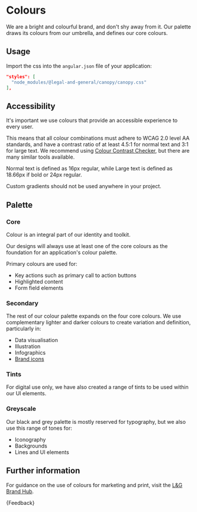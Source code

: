
<Meta of={ColoursStories} />

# Colours

<p class="standfirst">We are a bright and colourful brand, and don't shy away from it. Our palette draws its colours from our umbrella, and defines our core colours.</p>

## Usage

Import the css into the `angular.json` file of your application:

```json
"styles": [
  "node_modules/@legal-and-general/canopy/canopy.css"
],
```

## Accessibility

It's important we use colours that provide an accessible experience to every user.

This means that all colour combinations must adhere to WCAG 2.0 level AA standards, and have a contrast ratio of at least 4.5:1 for normal text and 3:1 for large text. We recommend using <a href="https://webaim.org/resources/contrastchecker/" target="_blank">Colour Contrast Checker</a>, but there are many similar tools available.

Normal text is defined as 16px regular, while Large text is defined as 18.66px if bold or 24px regular.

Custom gradients should not be used anywhere in your project.

## Palette

### Core

Colour is an integral part of our identity and toolkit.

Our designs will always use at least one of the core colours as the foundation for an application's colour palette.

Primary colours are used for:

* Key actions such as primary call to action buttons
* Highlighted content
* Form field elements

<Story of={ColoursStories.CoreColours} />

### Secondary

The rest of our colour palette expands on the four core colours. We use complementary lighter and darker colours to create variation and definition, particularly in:

* Data visualisation
* Illustration
* Infographics
* [Brand icons](./?path=/docs/foundations-brand-icon-guide--docs)

<Story of={ColoursStories.SecondaryColours} />

### Tints

For digital use only, we have also created a range of tints to be used within our UI elements.

<Story of={ColoursStories.TintsColours} />

### Greyscale

Our black and grey palette is mostly reserved for typography, but we also use this range of tones for:

* Iconography
* Backgrounds
* Lines and UI elements

<Story of={ColoursStories.GreyscaleColours} />

## Further information

For guidance on the use of colours for marketing and print, visit the <a href="https://www.legalandgeneralbrandhub.com/b/www/c/en-GB/BrandKnowledge/Guideline/2?Page=5" target="_blank">L\&G Brand Hub</a>.

<Markdown>
  {Feedback}
</Markdown>
